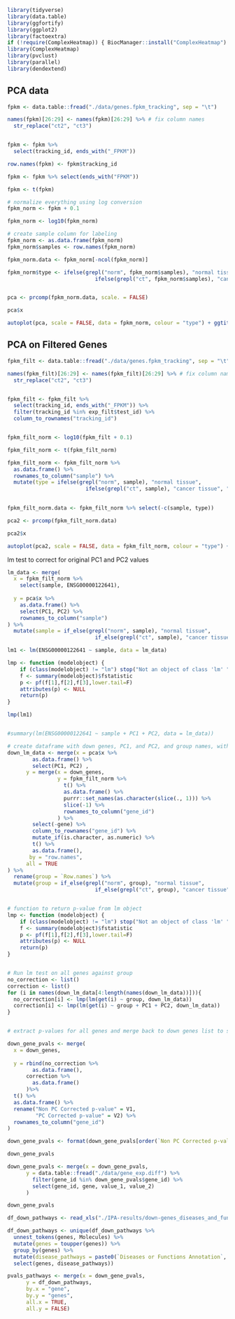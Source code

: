 
```r
library(tidyverse)
library(data.table)
library(ggfortify)
library(ggplot2)
library(factoextra)
if (!require(ComplexHeatmap)) { BiocManager::install("ComplexHeatmap") }
library(ComplexHeatmap)
library(pvclust)
library(parallel)
library(dendextend)
```


## PCA data

```r
fpkm <- data.table::fread("./data/genes.fpkm_tracking", sep = "\t")

names(fpkm)[26:29] <- names(fpkm)[26:29] %>% # fix column names
  str_replace("ct2", "ct3")


fpkm <- fpkm %>% 
  select(tracking_id, ends_with("_FPKM"))

row.names(fpkm) <- fpkm$tracking_id

fpkm <- fpkm %>% select(ends_with("FPKM"))

fpkm <- t(fpkm)

# normalize everything using log conversion
fpkm_norm <- fpkm + 0.1

fpkm_norm <- log10(fpkm_norm)

# create sample column for labeling
fpkm_norm <- as.data.frame(fpkm_norm)
fpkm_norm$samples <- row.names(fpkm_norm)

fpkm_norm.data <- fpkm_norm[-ncol(fpkm_norm)]

fpkm_norm$type <- ifelse(grepl("norm", fpkm_norm$samples), "normal tissue",
                            ifelse(grepl("ct", fpkm_norm$samples), "cancer tissue", "cancer cell line"))


pca <- prcomp(fpkm_norm.data, scale. = FALSE)

pca$x

autoplot(pca, scale = FALSE, data = fpkm_norm, colour = "type") + ggtitle("PCA unfiltered")
```


## PCA on Filtered Genes

```r
fpkm_filt <- data.table::fread("./data/genes.fpkm_tracking", sep = "\t")

names(fpkm_filt)[26:29] <- names(fpkm_filt)[26:29] %>% # fix column names
  str_replace("ct2", "ct3")


fpkm_filt <- fpkm_filt %>% 
  select(tracking_id, ends_with("_FPKM")) %>%
  filter(tracking_id %in% exp_filt$test_id) %>%
  column_to_rownames("tracking_id")


fpkm_filt_norm <- log10(fpkm_filt + 0.1)          

fpkm_filt_norm <- t(fpkm_filt_norm)

fpkm_filt_norm <- fpkm_filt_norm %>%
  as.data.frame() %>%
  rownames_to_column("sample") %>%
  mutate(type = ifelse(grepl("norm", sample), "normal tissue",
                         ifelse(grepl("ct", sample), "cancer tissue", "cancer cell line")))
  

fpkm_filt_norm.data <- fpkm_filt_norm %>% select(-c(sample, type))

pca2 <- prcomp(fpkm_filt_norm.data)

pca2$x

autoplot(pca2, scale = FALSE, data = fpkm_filt_norm, colour = "type") + ggtitle("PCA on Filtered Genes")
```






lm test to correct for original PC1 and PC2 values

```r

lm_data <- merge(
  x = fpkm_filt_norm %>%
    select(sample, ENSG00000122641),
  
  y = pca$x %>%
    as.data.frame() %>%
    select(PC1, PC2) %>%
    rownames_to_column("sample")
) %>% 
  mutate(sample = if_else(grepl("norm", sample), "normal tissue",
                            if_else(grepl("ct", sample), "cancer tissue", "cancer cell line")))

lm1 <- lm(ENSG00000122641 ~ sample, data = lm_data)

lmp <- function (modelobject) {
    if (class(modelobject) != "lm") stop("Not an object of class 'lm' ")
    f <- summary(modelobject)$fstatistic
    p <- pf(f[1],f[2],f[3],lower.tail=F)
    attributes(p) <- NULL
    return(p)
}

lmp(lm1)


#summary(lm(ENSG00000122641 ~ sample + PC1 + PC2, data = lm_data))

```

```r

# create dataframe with down genes, PC1, and PC2, and group names, with genes as columns
down_lm_data <- merge(x = pca$x %>%
        as.data.frame() %>%
        select(PC1, PC2) ,
      y = merge(x = down_genes,
                y = fpkm_filt_norm %>%
                  t() %>%
                  as.data.frame() %>%
                  purrr::set_names(as.character(slice(., 1))) %>%
                  slice(-1) %>%
                  rownames_to_column("gene_id")
                ) %>%
        select(-gene) %>%
        column_to_rownames("gene_id") %>%
        mutate_if(is.character, as.numeric) %>%
        t() %>%
        as.data.frame(),
       by = "row.names",
      all = TRUE
) %>%
  rename(group = `Row.names`) %>%
  mutate(group = if_else(grepl("norm", group), "normal tissue",
                            if_else(grepl("ct", group), "cancer tissue", "cancer cell line")))


# function to return p-value from lm object
lmp <- function (modelobject) {
    if (class(modelobject) != "lm") stop("Not an object of class 'lm' ")
    f <- summary(modelobject)$fstatistic
    p <- pf(f[1],f[2],f[3],lower.tail=F)
    attributes(p) <- NULL
    return(p)
}


# Run lm test on all genes against group
no_correction <- list()
correction <- list()
for (i in names(down_lm_data[4:length(names(down_lm_data))])){
  no_correction[i] <- lmp(lm(get(i) ~ group, down_lm_data))
  correction[i] <- lmp(lm(get(i) ~ group + PC1 + PC2, down_lm_data))
}


# extract p-values for all genes and merge back to down genes list to see gene name with p-values together

down_gene_pvals <- merge(
  x = down_genes,
  
  y = rbind(no_correction %>% 
        as.data.frame(), 
      correction %>% 
        as.data.frame()
      )%>%
  t() %>%
  as.data.frame() %>%
  rename("Non PC Corrected p-value" = V1,
         "PC Corrected p-value" = V2) %>%
  rownames_to_column("gene_id")
)

```

```r
down_gene_pvals <- format(down_gene_pvals[order(`Non PC Corrected p-value`)], scientific = F) %>% as.data.frame()
```

```r
down_gene_pvals
```


```r
down_gene_pvals <- merge(x = down_gene_pvals,
      y = data.table::fread("./data/gene_exp.diff") %>%
        filter(gene_id %in% down_gene_pvals$gene_id) %>%
        select(gene_id, gene, value_1, value_2)
      )

down_gene_pvals
```


```r
df_down_pathways <- read_xls("./IPA-results/down-genes_diseases_and_functions.xls", col_names = TRUE)

df_down_pathways <- unique(df_down_pathways %>%
  unnest_tokens(genes, Molecules) %>%
  mutate(genes = toupper(genes)) %>%
  group_by(genes) %>% 
  mutate(disease_pathways = paste0(`Diseases or Functions Annotation`, collapse = ", ")) %>%
  select(genes, disease_pathways))

pvals_pathways <- merge(x = down_gene_pvals, 
      y = df_down_pathways,
      by.x = "gene",
      by.y = "genes",
      all.x = TRUE,
      all.y = FALSE)


```


